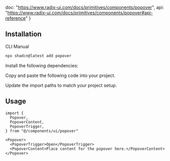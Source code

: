   doc: "https://www.radix-ui.com/docs/primitives/components/popover",
  api: "https://www.radix-ui.com/docs/primitives/components/popover#api-reference"
}

<ComponentPreview demoName="popover-demo"  />

## Installation

<Tabs defaultValue="cli">

<TabsList>
  <TabsTrigger value="cli">CLI</TabsTrigger>
  <TabsTrigger value="manual">Manual</TabsTrigger>
</TabsList>

<TabsContent value="cli">

```bash
npx shadcn@latest add popover
```

</TabsContent>

<TabsContent value="manual">

<Steps>

<Step>Install the following dependencies:</Step>

<InstallBlock packageName="@radix-ui/react-popover" />

<Step>Copy and paste the following code into your project.</Step>

<ComponentSource name="popover" />

<Step>Update the import paths to match your project setup.</Step>

</Steps>

</TabsContent>

</Tabs>

## Usage



```tsx
import {
  Popover,
  PopoverContent,
  PopoverTrigger,
} from "@/components/ui/popover"
```

```tsx
<Popover>
  <PopoverTrigger>Open</PopoverTrigger>
  <PopoverContent>Place content for the popover here.</PopoverContent>
</Popover>
```

